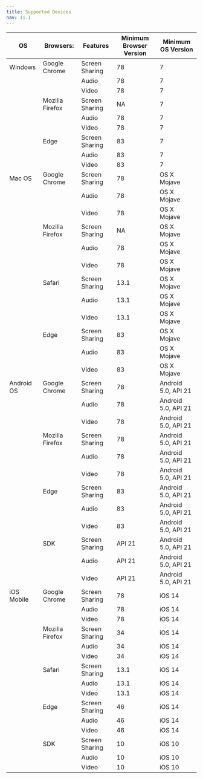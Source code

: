 ```yaml
---
title: Supported Devices
nav: 11.1
---
```


| OS         | Browsers:       | Features       | Minimum Browser Version | Minimum OS Version  |
| ---------- | --------------- | -------------- | ----------------------- | ------------------- |
| Windows    | Google Chrome   | Screen Sharing | 78                      | 7                   |
|            |                 | Audio          | 78                      | 7                   |
|            |                 | Video          | 78                      | 7                   |
|            | Mozilla Firefox | Screen Sharing | NA                      | 7                   |
|            |                 | Audio          | 78                      | 7                   |
|            |                 | Video          | 78                      | 7                   |
|            | Edge            | Screen Sharing | 83                      | 7                   |
|            |                 | Audio          | 83                      | 7                   |
|            |                 | Video          | 83                      | 7                   |
| Mac OS     | Google Chrome   | Screen Sharing | 78                      | OS X Mojave         |
|            |                 | Audio          | 78                      | OS X Mojave         |
|            |                 | Video          | 78                      | OS X Mojave         |
|            | Mozilla Firefox | Screen Sharing | NA                      | OS X Mojave         |
|            |                 | Audio          | 78                      | OS X Mojave         |
|            |                 | Video          | 78                      | OS X Mojave         |
|            | Safari          | Screen Sharing | 13.1                    | OS X Mojave         |
|            |                 | Audio          | 13.1                    | OS X Mojave         |
|            |                 | Video          | 13.1                    | OS X Mojave         |
|            | Edge            | Screen Sharing | 83                      | OS X Mojave         |
|            |                 | Audio          | 83                      | OS X Mojave         |
|            |                 | Video          | 83                      | OS X Mojave         |
| Android OS | Google Chrome   | Screen Sharing | 78                      | Android 5.0, API 21 |
|            |                 | Audio          | 78                      | Android 5.0, API 21 |
|            |                 | Video          | 78                      | Android 5.0, API 21 |
|            | Mozilla Firefox | Screen Sharing | 78                      | Android 5.0, API 21 |
|            |                 | Audio          | 78                      | Android 5.0, API 21 |
|            |                 | Video          | 78                      | Android 5.0, API 21 |
|            | Edge            | Screen Sharing | 83                      | Android 5.0, API 21 |
|            |                 | Audio          | 83                      | Android 5.0, API 21 |
|            |                 | Video          | 83                      | Android 5.0, API 21 |
|            | SDK             | Screen Sharing | API 21                  | Android 5.0, API 21 |
|            |                 | Audio          | API 21                  | Android 5.0, API 21 |
|            |                 | Video          | API 21                  | Android 5.0, API 21 |
| iOS Mobile | Google Chrome   | Screen Sharing | 78                      | iOS 14              |
|            |                 | Audio          | 78                      | iOS 14              |
|            |                 | Video          | 78                      | iOS 14              |
|            | Mozilla Firefox | Screen Sharing | 34                      | iOS 14              |
|            |                 | Audio          | 34                      | iOS 14              |
|            |                 | Video          | 34                      | iOS 14              |
|            | Safari          | Screen Sharing | 13.1                    | iOS 14              |
|            |                 | Audio          | 13.1                    | iOS 14              |
|            |                 | Video          | 13.1                    | iOS 14              |
|            | Edge            | Screen Sharing | 46                      | iOS 14              |
|            |                 | Audio          | 46                      | iOS 14              |
|            |                 | Video          | 46                      | iOS 14              |
|            | SDK             | Screen Sharing | 10                      | iOS 10              |
|            |                 | Audio          | 10                      | iOS 10              |
|            |                 | Video          | 10                      | iOS 10              |
